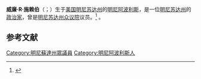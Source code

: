 {{Infobox officeholder
|name             = 威廉·施赖伯
|native_name      = William Schreiber
|native_name_lang = en
|state_house    = 明尼苏达州
|state          = 明尼苏达州
|district       = 第四十八B
|term_start     = 1983年1月4日
|term_end       = 1993年1月4日
|predecessor    = {{le|約翰·羅斯 (明尼蘇達州政治人物)|John Rose (Minnesota politician)|約翰·羅斯}}
|successor      = {{le|愛麗絲·約翰遜 (政治人物)|Alice Johnson (politician)|愛麗絲·約翰遜}}
|state_house1   = 明尼苏达州
|state1         = 明尼苏达州
|district1      = 第四十五A
|term_start1    = 1979年1月3日
|term_end1      = 1983年1月3日
|predecessor1   = {{le|琳達·沙伊德|Linda Scheid}}
|successor1     = [[克雷格·H·謝弗|克雷格·H·謝弗]]
|term_start2    = 1973年1月2日
|term_end2      = 1977年1月3日
|predecessor2   = [[小約瑟夫·普里弗雷爾|小約瑟夫·普里弗雷爾]]
|successor2     = {{le|琳達·沙伊德|Linda Scheid}}
|birth_date= {{bda|1941|11|13}}
|birth_place= [[美国|美国]][[明尼苏达州|明尼苏达州]][[明尼阿波利斯|明尼阿波利斯]]
|death_place= 
|alma_mater= 
|party=[[美国共和党|共和党]]
|spouse=
|children=
|religion=
|profession=政治家
}}

'''威廉·R·施赖伯'''（{{lang-en|'''William R. Schreiber'''}}；{{bd|1941年|11月13日|}}）生于[[美国|美国]][[明尼苏达州|明尼苏达州]]的[[明尼阿波利斯|明尼阿波利斯]]，是一位[[明尼苏达州|明尼苏达州]]的[[政治家|政治家]]，曾是[[明尼苏达州众议院|明尼苏达州众议院]]议员。<ref name=L>{{Cite web |url=http://www.leg.state.mn.us/legdb/fulldetail?ID=10592 |title=Leg.state.mn.us |accessdate=2016-08-26 |archive-date=2016-08-11 |archive-url=https://web.archive.org/web/20160811093455/https://www.leg.state.mn.us/legdb/fulldetail?ID=10592 |dead-url=no }}</ref> 。

==参考文献==
{{Reflist|2}}

{{DEFAULTSORT:Schreiber, William R.}}
[[Category:明尼蘇達州眾議員|Category:明尼蘇達州眾議員]]
[[Category:明尼阿波利斯人|Category:明尼阿波利斯人]]